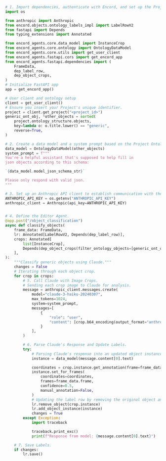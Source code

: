 ````python
# 1. Import dependencies, authenticate with Encord, and set up the Project.
import os

from anthropic import Anthropic
from encord.objects.ontology_labels_impl import LabelRowV2
from fastapi import Depends
from typing_extensions import Annotated

from encord_agents.core.data_model import InstanceCrop
from encord_agents.core.ontology import OntologyDataModel
from encord_agents.core.utils import get_user_client
from encord_agents.fastapi.cors import get_encord_app
from encord_agents.fastapi.dependencies import (
    FrameData,
    dep_label_row,
    dep_object_crops,
)
# Initialize FastAPI app
app = get_encord_app()

# User client and ontology setup
client = get_user_client()
# Ensure you insert your Project's unique identifier.
project = client.get_project("<project_id>") 
generic_ont_obj, *other_objects = sorted(
    project.ontology_structure.objects,
    key=lambda o: o.title.lower() == "generic",
    reverse=True,
)

# 2. Create a data model and a system prompt based on the Project Ontology to tell Claude how to structure its response.
data_model = OntologyDataModel(other_objects)
system_prompt = f"""
You're a helpful assistant that's supposed to help fill in 
json objects according to this schema:

`{data_model.model_json_schema_str}`

Please only respond with valid json.
"""

# 3. Set up an Anthropic API client to establish communication with the Claude model.
ANTHROPIC_API_KEY = os.getenv("ANTHROPIC_API_KEY")
anthropic_client = Anthropic(api_key=ANTHROPIC_API_KEY)


# 4. Define the Editor Agent.
@app.post("/object_classification")
async def classify_objects(
    frame_data: FrameData,
    lr: Annotated[LabelRowV2, Depends(dep_label_row)],
    crops: Annotated[
        list[InstanceCrop],
        Depends(dep_object_crops(filter_ontology_objects=[generic_ont_obj])),
    ],
):
    """Classify generic objects using Claude."""
    changes = False
    # Iterating through each object crop.
    for crop in crops:
        # 5. Call Claude with Image Crops.
        # Sending each crop image to Claude for analysis.
        message = anthropic_client.messages.create(
            model="claude-3-haiku-20240307",
            max_tokens=1024,
            system=system_prompt,
            messages=[
                {
                    "role": "user",
                    "content": [crop.b64_encoding(output_format="anthropic")],
                }
            ],
        )

        # 6. Parse Claude's Response and Update Labels.
        try:
            # Parsing Claude's response into an updated object instance.
            instance = data_model(message.content[0].text)

            coordinates = crop.instance.get_annotation(frame=frame_data.frame).coordinates
            instance.set_for_frames(
                coordinates=coordinates,
                frames=frame_data.frame,
                confidence=0.5,
                manual_annotation=False,
            )
            # Updating the label row by removing the original object and adding the newly classified instance.
            lr.remove_object(crop.instance) 
            lr.add_object_instance(instance)
            changes = True
        except Exception:
            import traceback

            traceback.print_exc()
            print(f"Response from model: {message.content[0].text}")

    # 7. Save Labels.
    if changes: 
        lr.save()
````
